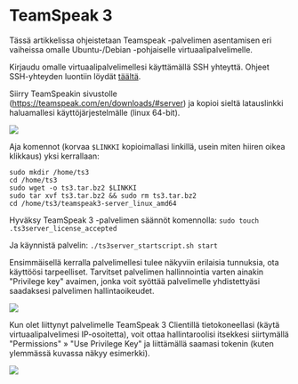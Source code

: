 # TeamSpeak 3

Tässä artikkelissa ohjeistetaan Teamspeak -palvelimen asentamisen eri vaiheissa
omalle Ubuntu-/Debian -pohjaiselle virtuaalipalvelimelle.

Kirjaudu omalle virtuaalipalvelimellesi käyttämällä SSH yhteyttä. Ohjeet
SSH-yhteyden luontiin löydät [täältä]([tulossa]).

Siirry TeamSpeakin sivustolle (https://teamspeak.com/en/downloads/#server) ja
kopioi sieltä latauslinkki haluamallesi käyttöjärjestelmälle (linux 64-bit).

![](https://cdn.bittivirta.fi/docimg/crisp/image_1bgdoo7.png)

Aja komennot (korvaa `$LINKKI` kopioimallasi linkillä, usein miten hiiren oikea
klikkaus) yksi kerrallaan:

```
sudo mkdir /home/ts3
cd /home/ts3
sudo wget -o ts3.tar.bz2 $LINKKI
sudo tar xvf ts3.tar.bz2 && sudo rm ts3.tar.bz2
cd /home/ts3/teamspeak3-server_linux_amd64
```

Hyväksy TeamSpeak 3 -palvelimen säännöt komennolla:
`sudo touch .ts3server_license_accepted`

Ja käynnistä palvelin: `./ts3server_startscript.sh start`

Ensimmäisellä kerralla palvelimellesi tulee näkyviin erilaisia tunnuksia, ota
käyttöösi tarpeelliset. Tarvitset palvelimen hallinnointia varten ainakin
"Privilege key" avaimen, jonka voit syöttää palvelimelle yhdistettyäsi
saadaksesi palvelimen hallintaoikeudet.

![](https://cdn.bittivirta.fi/docimg/crisp/image_trwkkl.png)

Kun olet liittynyt palvelimelle TeamSpeak 3 Clientillä tietokoneellasi (käytä
virtuaalipalvelimesi IP-osoitetta), voit ottaa hallintaroolisi itsekkesi
siirtymällä "Permissions" » "Use Privilege Key" ja liittämällä saamasi tokenin
(kuten ylemmässä kuvassa näkyy esimerkki).

![](https://cdn.bittivirta.fi/docimg/crisp/image_axffht.png)
